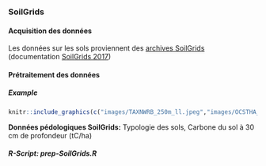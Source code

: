 

### SoilGrids

#### Acquisition des données

Les données sur les sols proviennent des [archives SoilGrids](https://files.isric.org/soilgrids/data/recent/) (documentation [SoilGrids 2017](https://www.isric.org/explore/soilgrids/faq-soilgrids-2017))


#### Prétraitement des données

##### Example {-}

```r
knitr::include_graphics(c("images/TAXNWRB_250m_ll.jpeg","images/OCSTHA_M_30cm_250m_ll.jpeg"))
``` 
**Données pédologiques SoilGrids:** Typologie des sols, Carbone du sol à 30 cm de profondeur (tC/ha)

##### R-Script: *prep-SoilGrids.R* {-}
```r
```

